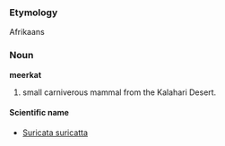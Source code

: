 ===Etymology===
Afrikaans

===Noun===
'''meerkat'''

# small carniverous mammal from the Kalahari Desert.

====Scientific name====
*[[Suricata suricatta]]